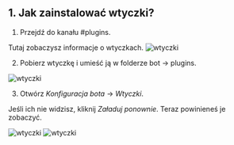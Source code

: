 ## 1. Jak zainstalować wtyczki?

1. Przejdź do kanału #plugins.

Tutaj zobaczysz informacje o wtyczkach.
![wtyczki](public/plugins1.png)


2. Pobierz wtyczkę i umieść ją w folderze bot -> plugins.

![wtyczki](public/plugins2.gif)

3. Otwórz *Konfiguracja bota* -> *Wtyczki*.

Jeśli ich nie widzisz, kliknij *Załaduj ponownie*. Teraz powinieneś je zobaczyć.

![wtyczki](public/plugins3.png)
![wtyczki](public/plugins4.png)